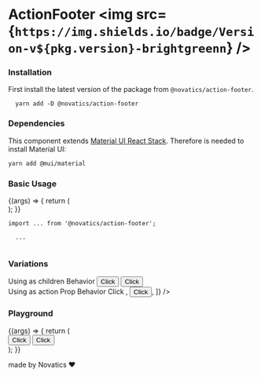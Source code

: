 

<Meta title="Components/ActionFooter" component={ActionFooter} />

# ActionFooter <img src={`https://img.shields.io/badge/Version-v${pkg.version}-brightgreenn`} />

### Installation

First install the latest version of the package from `@novatics/action-footer`.

```shell
  yarn add -D @novatics/action-footer
```

### Dependencies

This component extends [Material UI React Stack](https://mui.com/material-ui/react-stack). Therefore is needed to install Material UI:

```bash
yarn add @mui/material
```

### Basic Usage

<Canvas>
  <Story name="Basic Usage">
    {(args) => {
      return (
        <div style={{ display: 'flex', flexDirection: 'row' }}>
          <ActionFooter {...args} />
        </div>
      );
    }}
  </Story>
</Canvas>

```tsx
import ... from '@novatics/action-footer';

  ...


```

### Variations

<Canvas>
  <Story name="Variations">
    <div
      style={{
        display: 'flex',
        flexDirection: 'row',
        justifyContent: 'space-around',
      }}
    >
      <div>
        Using as children Behavior
        <ActionFooter spacing={2}>
          <Button variant="outlined" color="primary">
            Click
          </Button>
          <Button variant="contained" color="primary">
            Click
          </Button>
        </ActionFooter>
      </div>
      <div>
        Using as action Prop Behavior
        <ActionFooter
          spacing={2}
          actions={[
            <Button variant="outlined" color="primary">
              Click
            </Button>,
            <Button variant="contained" color="primary">
              Click
            </Button>,
          ]}
        />
      </div>
    </div>
  </Story>
</Canvas>

### Playground

<Canvas>
  <Story
    name="Playground"
    argTypes={{
      error: false,
      checked: false,
    }}
  >
    {(args) => {
      return (
        <div style={{ display: 'flex', flexDirection: 'row' }}>
          <ActionFooter
            style={{
              width: '100%',
            }}
            {...args}
          >
            <Button variant="outlined" color="primary">
              Click
            </Button>
            <Button variant="contained" color="primary">
              Click
            </Button>
          </ActionFooter>
        </div>
      );
    }}
  </Story>
</Canvas>

<ArgsTable story="Playground" />

made by Novatics ❤
